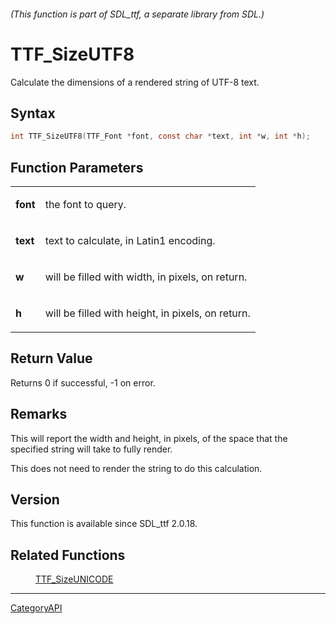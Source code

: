 ====== (This function is part of SDL_ttf, a separate library from SDL.) ======
= TTF_SizeUTF8 =

Calculate the dimensions of a rendered string of UTF-8 text.

== Syntax ==

<syntaxhighlight lang='c'>
int TTF_SizeUTF8(TTF_Font *font, const char *text, int *w, int *h);
</syntaxhighlight>

== Function Parameters ==

{|
|'''font'''
|the font to query.
|-
|'''text'''
|text to calculate, in Latin1 encoding.
|-
|'''w'''
|will be filled with width, in pixels, on return.
|-
|'''h'''
|will be filled with height, in pixels, on return.
|}

== Return Value ==

Returns 0 if successful, -1 on error.

== Remarks ==

This will report the width and height, in pixels, of the space that the
specified string will take to fully render.

This does not need to render the string to do this calculation.

== Version ==

This function is available since SDL_ttf 2.0.18.

== Related Functions ==

:[[TTF_SizeUNICODE]]

----
[[CategoryAPI]]


